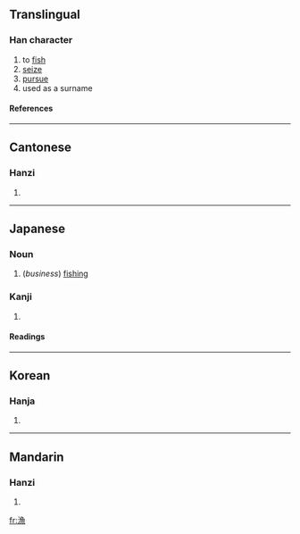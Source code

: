 {{see|渔}}

==Translingual==
===Han character===
{{Han char|rn=85|rad=水|as=11|sn=14|four=3713<sub>6</sub>|canj=水弓田火 (ENWF)}}
# to [[fish]]
# [[seize]]
# [[pursue]]
# used as a surname
====References====
{{Han ref|kx=0644.210|dkj=18101|dj=1052.050|hdz=31726.100|uh=6F01|ud=28417|bh=BAAE|bd=47790}}

----
==Cantonese==
===Hanzi===
{{yue-hanzi|jyut=|y=yu4}}
# {{defn|Cantonese}}

----
==Japanese==
===Noun===
{{ja-noun|k|hira=りょう|rom=ryō}}
# (''business'') [[fishing]]
===Kanji===
{{ja-kanji|grade=|rs=水11}}
# {{defn|Japanese}} 
====Readings====
{{ja-readings|on=[[りょう]] (ryō), [[ぎょ]] (gyo)|kun=[[すなどる]] (sunadoru), [[いさる]] (isaru), [[すなどり]] (sunadori)}}

----

==Korean==
===Hanja===
{{ko-hanja|hangeul=[[어]]|eumhun=|rv=eo|mr=ŏ|y=e}}
# {{defn|Korean}}

----
==Mandarin==
===Hanzi===
{{cmn-hanzi|sim=渔|pin=[[yú]] (yu2)|wg=yü<sup>2</sup>}}
# {{defn|Mandarin}}

[[fr:漁]]